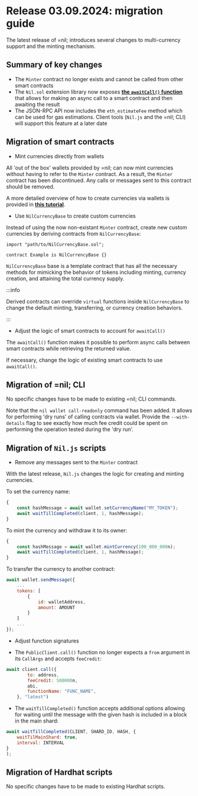 # Release 03.09.2024: migration guide

The latest release of =nil; introduces several changes to multi-currency support and the minting mechanism.

## Summary of key changes


* The `Minter` contract no longer exists and cannot be called from other smart contracts
* The `Nil.sol` extension library now exposes [**the `awaitCall()` function**](getting-started/essentials/handling-async-execution.mdx##retrieving-values) that allows for making an async call to a smart contract and then awaiting the result
* The JSON-RPC API now includes the `eth_estimateFee` method which can be used for gas estimations. Client tools (`Nil.js` and the =nil; CLI) will support this feature at a later date

## Migration of smart contracts

* Mint currencies directly from wallets

All 'out of the box' wallets provided by =nil; can now mint currencies without having to refer to the `Minter` contract. As a result, the `Minter` contract has been discontinued. Any calls or messages sent to this contract should be removed.

A more detailed overview of how to create currencies via wallets is provided in [**this tutorial**](getting-started/essentials/tokens-multi-currency.mdx).

* Use `NilCurrencyBase` to create custom currencies

Instead of using the now non-existant `Minter` contract, create new custom currencies by deriving contracts from `NilCurrencyBase`:

```solidity showLineNumbers
import "path/to/NilCurrencyBase.sol";

contract Example is NilCurrencyBase {}
```

`NilCurrencyBase` base is a template contract that has all the necessary methods for mimicking the behavior of tokens including minting, currency creation, and attaining the total currency supply.

:::info

Derived contracts can override `virtual` functions inside `NilCurrencyBase` to change the default minting, transferring, or currency creation behaviors.

:::


* Adjust the logic of smart contracts to account for `awaitCall()`

The `awaitCall()` function makes it possible to perform async calls between smart contracts while retrieving the returned value.

If necessary, change the logic of existing smart contracts to use `awaitCall()`.

## Migration of =nil; CLI

No specific changes have to be made to existing =nil; CLI commands.

Note that the `nil wallet call-readonly` command has been added. It allows for performing 'dry runs' of calling contracts via wallet. Provide the `--with-details` flag to see exactly how much fee credit could be spent on performing the operation tested during the 'dry run'.

## Migration of `Nil.js` scripts

* Remove any messages sent to the `Minter` contract

With the latest release, `Nil.js` changes the logic for creating and minting currencies.

To set the currency name:

```js showLineNumbers
{
    const hashMessage = await wallet.setCurrencyName("MY_TOKEN");
    await waitTillCompleted(client, 1, hashMessage);
}

```

To mint the currency and withdraw it to its owner:

```js showLineNumbers
{
    const hashMessage = await wallet.mintCurrency(100_000_000n);
    await waitTillCompleted(client, 1, hashMessage);
}

```

To transfer the currency to another contract:

```js showLineNumbers
await wallet.sendMessage({
    ...
    tokens: [
        {
            id: walletAddress,
            amount: AMOUNT
        }
    ]
    ...
});
```

* Adjust function signatures

* The `PublicClient.call()` function no longer expects a `from` argument in its `CallArgs` and accepts `feeCredit`:

```js showLineNumbers
await client.call({
        to: address,
        feeCredit: 500000n,
        abi,
        functionName: "FUNC_NAME",
    }, "latest")
```

* The `waitTillCompleted()` function accepts additional options allowing for waiting until the message with the given hash is included in a block in the main shard:

```js showLineNumbers
await waitTillCompleted(CLIENT, SHARD_ID, HASH, {
    waitTilMainShard: true,
    interval: INTERVAL
}
);
```


## Migration of Hardhat scripts

No specific changes have to be made to existing Hardhat scripts.
